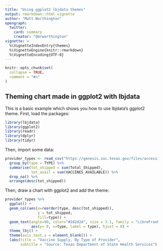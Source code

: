 ```yaml
---
title: "Using ggplot2 lbjdata themes"
output: rmarkdown::html_vignette
author: "Matt Worthington"
opengraph:
  twitter:
    card: summary
    creator: "@mrworthington"
vignette: >
  %\VignetteIndexEntry{themes}
  %\VignetteEngine{knitr::rmarkdown}
  %\VignetteEncoding{UTF-8}
---
```


```r
knitr::opts_chunk$set(
  collapse = TRUE,
  comment = "#>"
)
```


## Theming chart made in ggplot2 with lbjdata

This is a basic example which shows you how to use lbjdata's ggplot2 theme. First, load the packages:

```r
library(lbjdata)
library(ggplot2)
library(readr)
library(dplyr)
library(tidyr)
```

Then, import some data:

```r
provider_types <- read_csv("https://genesis.soc.texas.gov/files/accessibility/vaccineprovideraccessibilitydata.csv") %>% 
  group_by(type = TYPE) %>% 
  summarise(tot_shipped = sum(Total_Shipped),
            tot_avail = sum(VACCINES_AVAILABLE)) %>% 
  drop_na() %>% 
  arrange(desc(tot_shipped))
```

Then, draw a chart with ggplot2 and add the theme:

```r
provider_types %>% 
  ggplot() +
  geom_col(aes(x=reorder(type, desc(tot_shipped)), 
               y = tot_shipped, 
               fill=type)) +
  geom_text(angle=90, color="#2d2d2d", size = 3.1, family = "LibreFranklin-Bold",
            aes(y= 0, x=type, label = type), hjust = 0) +
  theme_lbj() +
  theme(axis.text.x = element_blank()) +
  labs(title = "Vaccine Supply, By Type of Provider",
       subtitle = "Source: Texas Department of State Health Services")
```

